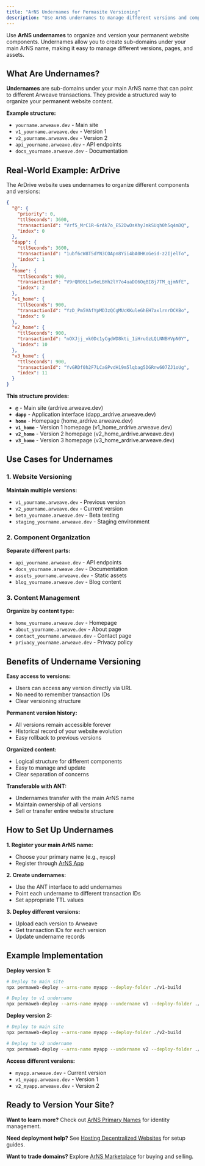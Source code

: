 ```yaml
---
title: "ArNS Undernames for Permasite Versioning"
description: "Use ArNS undernames to manage different versions and components of your permanent website"
---
```


Use **ArNS undernames** to organize and version your permanent website components. Undernames allow you to create sub-domains under your main ArNS name, making it easy to manage different versions, pages, and assets.

## What Are Undernames?

**Undernames** are sub-domains under your main ArNS name that can point to different Arweave transactions. They provide a structured way to organize your permanent website content.

**Example structure:**

- `yourname.arweave.dev` - Main site
- `v1_yourname.arweave.dev` - Version 1
- `v2_yourname.arweave.dev` - Version 2
- `api_yourname.arweave.dev` - API endpoints
- `docs_yourname.arweave.dev` - Documentation

## Real-World Example: ArDrive

The ArDrive website uses undernames to organize different components and versions:

```json
{
  "@": {
    "priority": 0,
    "ttlSeconds": 3600,
    "transactionId": "Vrf5_MrC1R-6rAk7o_E52DwOsKhyJmkSUqh0h5q4mDQ",
    "index": 0
  },
  "dapp": {
    "ttlSeconds": 3600,
    "transactionId": "1ubf6cW8T5dYN3COApn8Yii4bA0HKoGeid-z2IjelTo",
    "index": 1
  },
  "home": {
    "ttlSeconds": 900,
    "transactionId": "V9rQR06L1w9eLBHh2lY7o4uaDO6OqBI8j7TM_qjmNfE",
    "index": 2
  },
  "v1_home": {
    "ttlSeconds": 900,
    "transactionId": "YzD_Pm5VAfYpMD3zQCgMUcKKuleGhEH7axlrnrDCKBo",
    "index": 9
  },
  "v2_home": {
    "ttlSeconds": 900,
    "transactionId": "nOXJjj_vk0Dc1yCgdWD8kti_1iHruGzLQLNNBHVpN0Y",
    "index": 10
  },
  "v3_home": {
    "ttlSeconds": 900,
    "transactionId": "YvGRDf0h2F7LCaGPvdH19m5lqbag5DGRnw607ZJ1oUg",
    "index": 11
  }
}
```

**This structure provides:**

- **`@`** - Main site (ardrive.arweave.dev)
- **`dapp`** - Application interface (dapp_ardrive.arweave.dev)
- **`home`** - Homepage (home_ardrive.arweave.dev)
- **`v1_home`** - Version 1 homepage (v1_home_ardrive.arweave.dev)
- **`v2_home`** - Version 2 homepage (v2_home_ardrive.arweave.dev)
- **`v3_home`** - Version 3 homepage (v3_home_ardrive.arweave.dev)

## Use Cases for Undernames

### 1. Website Versioning

**Maintain multiple versions:**

- `v1_yourname.arweave.dev` - Previous version
- `v2_yourname.arweave.dev` - Current version
- `beta_yourname.arweave.dev` - Beta testing
- `staging_yourname.arweave.dev` - Staging environment

### 2. Component Organization

**Separate different parts:**

- `api_yourname.arweave.dev` - API endpoints
- `docs_yourname.arweave.dev` - Documentation
- `assets_yourname.arweave.dev` - Static assets
- `blog_yourname.arweave.dev` - Blog content

### 3. Content Management

**Organize by content type:**

- `home_yourname.arweave.dev` - Homepage
- `about_yourname.arweave.dev` - About page
- `contact_yourname.arweave.dev` - Contact page
- `privacy_yourname.arweave.dev` - Privacy policy

## Benefits of Undername Versioning

**Easy access to versions:**

- Users can access any version directly via URL
- No need to remember transaction IDs
- Clear versioning structure

**Permanent version history:**

- All versions remain accessible forever
- Historical record of your website evolution
- Easy rollback to previous versions

**Organized content:**

- Logical structure for different components
- Easy to manage and update
- Clear separation of concerns

**Transferable with ANT:**

- Undernames transfer with the main ArNS name
- Maintain ownership of all versions
- Sell or transfer entire website structure

## How to Set Up Undernames

**1. Register your main ArNS name:**

- Choose your primary name (e.g., `myapp`)
- Register through [ArNS App](https://arns.app)

**2. Create undernames:**

- Use the ANT interface to add undernames
- Point each undername to different transaction IDs
- Set appropriate TTL values

**3. Deploy different versions:**

- Upload each version to Arweave
- Get transaction IDs for each version
- Update undername records

## Example Implementation

**Deploy version 1:**

```bash
# Deploy to main site
npx permaweb-deploy --arns-name myapp --deploy-folder ./v1-build

# Deploy to v1 undername
npx permaweb-deploy --arns-name myapp --undername v1 --deploy-folder ./v1-build
```

**Deploy version 2:**

```bash
# Deploy to main site
npx permaweb-deploy --arns-name myapp --deploy-folder ./v2-build

# Deploy to v2 undername
npx permaweb-deploy --arns-name myapp --undername v2 --deploy-folder ./v2-build
```

**Access different versions:**

- `myapp.arweave.dev` - Current version
- `v1_myapp.arweave.dev` - Version 1
- `v2_myapp.arweave.dev` - Version 2

## Ready to Version Your Site?

**Want to learn more?** Check out [ArNS Primary Names](/use-cases/arns-primary-names) for identity management.

**Need deployment help?** See [Hosting Decentralized Websites](/use-cases/hosting-decentralized-websites) for setup guides.

**Want to trade domains?** Explore [ArNS Marketplace](/use-cases/arns-marketplace) for buying and selling.
